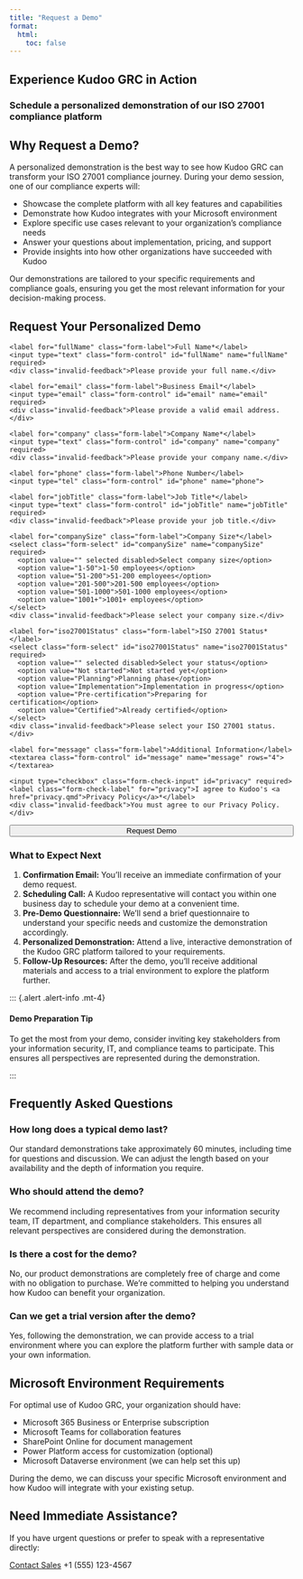 ```yaml
---
title: "Request a Demo"
format: 
  html:
    toc: false
---
```


::: {.hero-container}
# Experience Kudoo GRC in Action
### Schedule a personalized demonstration of our ISO 27001 compliance platform
:::

::: {.container .py-5}
## Why Request a Demo?

A personalized demonstration is the best way to see how Kudoo GRC can transform your ISO 27001 compliance journey. During your demo session, one of our compliance experts will:

- Showcase the complete platform with all key features and capabilities
- Demonstrate how Kudoo integrates with your Microsoft environment
- Explore specific use cases relevant to your organization's compliance needs
- Answer your questions about implementation, pricing, and support
- Provide insights into how other organizations have succeeded with Kudoo

Our demonstrations are tailored to your specific requirements and compliance goals, ensuring you get the most relevant information for your decision-making process.
:::

::: {.section .py-5 .bg-light}
::: {.container}
## Request Your Personalized Demo

::: {.row .align-items-center}
::: {.col-lg-6 .mb-4}
::: {.demo-form-container}
<form id="demo-request-form" action="#" method="POST" class="needs-validation" novalidate>
  <div class="mb-3">
    <label for="fullName" class="form-label">Full Name*</label>
    <input type="text" class="form-control" id="fullName" name="fullName" required>
    <div class="invalid-feedback">Please provide your full name.</div>
  </div>
  
  <div class="mb-3">
    <label for="email" class="form-label">Business Email*</label>
    <input type="email" class="form-control" id="email" name="email" required>
    <div class="invalid-feedback">Please provide a valid email address.</div>
  </div>
  
  <div class="mb-3">
    <label for="company" class="form-label">Company Name*</label>
    <input type="text" class="form-control" id="company" name="company" required>
    <div class="invalid-feedback">Please provide your company name.</div>
  </div>
  
  <div class="mb-3">
    <label for="phone" class="form-label">Phone Number</label>
    <input type="tel" class="form-control" id="phone" name="phone">
  </div>
  
  <div class="mb-3">
    <label for="jobTitle" class="form-label">Job Title*</label>
    <input type="text" class="form-control" id="jobTitle" name="jobTitle" required>
    <div class="invalid-feedback">Please provide your job title.</div>
  </div>
  
  <div class="mb-3">
    <label for="companySize" class="form-label">Company Size*</label>
    <select class="form-select" id="companySize" name="companySize" required>
      <option value="" selected disabled>Select company size</option>
      <option value="1-50">1-50 employees</option>
      <option value="51-200">51-200 employees</option>
      <option value="201-500">201-500 employees</option>
      <option value="501-1000">501-1000 employees</option>
      <option value="1001+">1001+ employees</option>
    </select>
    <div class="invalid-feedback">Please select your company size.</div>
  </div>
  
  <div class="mb-3">
    <label for="iso27001Status" class="form-label">ISO 27001 Status*</label>
    <select class="form-select" id="iso27001Status" name="iso27001Status" required>
      <option value="" selected disabled>Select your status</option>
      <option value="Not started">Not started yet</option>
      <option value="Planning">Planning phase</option>
      <option value="Implementation">Implementation in progress</option>
      <option value="Pre-certification">Preparing for certification</option>
      <option value="Certified">Already certified</option>
    </select>
    <div class="invalid-feedback">Please select your ISO 27001 status.</div>
  </div>
  
  <div class="mb-4">
    <label for="message" class="form-label">Additional Information</label>
    <textarea class="form-control" id="message" name="message" rows="4"></textarea>
  </div>
  
  <div class="mb-3 form-check">
    <input type="checkbox" class="form-check-input" id="privacy" required>
    <label class="form-check-label" for="privacy">I agree to Kudoo's <a href="privacy.qmd">Privacy Policy</a>*</label>
    <div class="invalid-feedback">You must agree to our Privacy Policy.</div>
  </div>
  
  <button type="submit" class="cta-btn" style="width: 100%;">Request Demo</button>
</form>
:::
:::

::: {.col-lg-6}
<div>
  <h3>What to Expect Next</h3>
  
  <ol>
    <li><strong>Confirmation Email:</strong> You'll receive an immediate confirmation of your demo request.</li>
    <li><strong>Scheduling Call:</strong> A Kudoo representative will contact you within one business day to schedule your demo at a convenient time.</li>
    <li><strong>Pre-Demo Questionnaire:</strong> We'll send a brief questionnaire to understand your specific needs and customize the demonstration accordingly.</li>
    <li><strong>Personalized Demonstration:</strong> Attend a live, interactive demonstration of the Kudoo GRC platform tailored to your requirements.</li>
    <li><strong>Follow-Up Resources:</strong> After the demo, you'll receive additional materials and access to a trial environment to explore the platform further.</li>
  </ol>
  
  ::: {.alert .alert-info .mt-4}
  <h4>Demo Preparation Tip</h4>
  <p>To get the most from your demo, consider inviting key stakeholders from your information security, IT, and compliance teams to participate. This ensures all perspectives are represented during the demonstration.</p>
  :::
</div>
:::
:::
:::
:::

::: {.section .py-5 .bg-light}
::: {.container}
## Frequently Asked Questions

::: {.row}
::: {.col-md-6}
::: {.feature-card}
### How long does a typical demo last?
Our standard demonstrations take approximately 60 minutes, including time for questions and discussion. We can adjust the length based on your availability and the depth of information you require.
:::
:::

::: {.col-md-6}
::: {.feature-card}
### Who should attend the demo?
We recommend including representatives from your information security team, IT department, and compliance stakeholders. This ensures all relevant perspectives are considered during the demonstration.
:::
:::

::: {.col-md-6}
::: {.feature-card}
### Is there a cost for the demo?
No, our product demonstrations are completely free of charge and come with no obligation to purchase. We're committed to helping you understand how Kudoo can benefit your organization.
:::
:::

::: {.col-md-6}
::: {.feature-card}
### Can we get a trial version after the demo?
Yes, following the demonstration, we can provide access to a trial environment where you can explore the platform further with sample data or your own information.
:::
:::
:::
:::
:::

::: {.container .ms-integration .my-5}
## Microsoft Environment Requirements

For optimal use of Kudoo GRC, your organization should have:

- Microsoft 365 Business or Enterprise subscription
- Microsoft Teams for collaboration features
- SharePoint Online for document management
- Power Platform access for customization (optional)
- Microsoft Dataverse environment (we can help set this up)

During the demo, we can discuss your specific Microsoft environment and how Kudoo will integrate with your existing setup.
:::

::: {.section .cta-section}
::: {.container}
## Need Immediate Assistance?
If you have urgent questions or prefer to speak with a representative directly:

[Contact Sales](contact.qmd){.cta-btn} [+1 (555) 123-4567]{.cta-btn .secondary-btn .ms-3}
:::
:::

<script>
// Form validation script
(function() {
  'use strict';
  
  // Fetch all forms that need validation
  var forms = document.querySelectorAll('.needs-validation');
  
  // Loop over them and prevent submission
  Array.prototype.slice.call(forms).forEach(function(form) {
    form.addEventListener('submit', function(event) {
      if (!form.checkValidity()) {
        event.preventDefault();
        event.stopPropagation();
      } else {
        // If form is valid, you would normally submit
        // For demo purposes, we'll prevent actual submission and show a thank you message
        event.preventDefault();
        form.innerHTML = '<div class="text-center py-5"><h3 class="text-success">Thank You!</h3><p>Your demo request has been received. A Kudoo representative will contact you within one business day to schedule your personalized demonstration.</p></div>';
      }
      
      form.classList.add('was-validated');
    }, false);
  });
})();
</script>